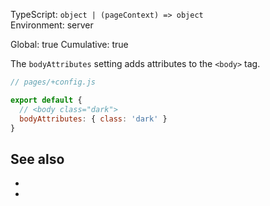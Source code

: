 

TypeScript: `object | (pageContext) => object`  
Environment: server  
<Link href="/config#global">Global</Link>: true  
<Link href="/config#cumulative">Cumulative</Link>: true  

<ProvidedBy noCustomGuide />

The `bodyAttributes` setting adds attributes to the `<body>` tag.

```js
// pages/+config.js

export default {
  // <body class="dark">
  bodyAttributes: { class: 'dark' }
}
```


## See also

- <Link href="/head-tags" />
- <Link href="/settings#html-shell" doNotInferSectionTitle />
